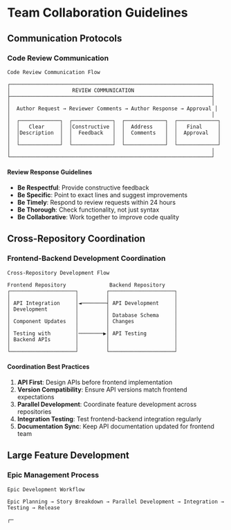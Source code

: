 # Team Collaboration Guidelines

## Communication Protocols

### Code Review Communication
```
Code Review Communication Flow

┌─────────────────────────────────────────────────────────────────┐
│                    REVIEW COMMUNICATION                         │
├─────────────────────────────────────────────────────────────────┤
│                                                                 │
│  Author Request → Reviewer Comments → Author Response → Approval │
│                                                                 │
│  ┌─────────────┐  ┌─────────────┐  ┌─────────────┐  ┌─────────────┐
│  │   Clear     │  │Constructive │  │  Address    │  │   Final     │
│  │Description  │  │  Feedback   │  │  Comments   │  │  Approval   │
│  │             │  │             │  │             │  │             │
│  └─────────────┘  └─────────────┘  └─────────────┘  └─────────────┘
│                                                                 │
└─────────────────────────────────────────────────────────────────┘
```

#### Review Response Guidelines
- **Be Respectful**: Provide constructive feedback
- **Be Specific**: Point to exact lines and suggest improvements
- **Be Timely**: Respond to review requests within 24 hours
- **Be Thorough**: Check functionality, not just syntax
- **Be Collaborative**: Work together to improve code quality

## Cross-Repository Coordination

### Frontend-Backend Development Coordination
```
Cross-Repository Development Flow

Frontend Repository              Backend Repository
┌─────────────────────┐         ┌─────────────────────┐
│                     │         │                     │
│ API Integration     │◄────────┤ API Development     │
│ Development         │         │                     │
│                     │         │ Database Schema     │
│ Component Updates   │         │ Changes             │
│                     │         │                     │
│ Testing with        │────────▶│ API Testing         │
│ Backend APIs        │         │                     │
│                     │         │                     │
└─────────────────────┘         └─────────────────────┘
```

#### Coordination Best Practices
1. **API First**: Design APIs before frontend implementation
2. **Version Compatibility**: Ensure API versions match frontend expectations
3. **Parallel Development**: Coordinate feature development across repositories
4. **Integration Testing**: Test frontend-backend integration regularly
5. **Documentation Sync**: Keep API documentation updated for frontend team

## Large Feature Development

### Epic Management Process
```
Epic Development Workflow

Epic Planning → Story Breakdown → Parallel Development → Integration → Testing → Release

┌─
```

